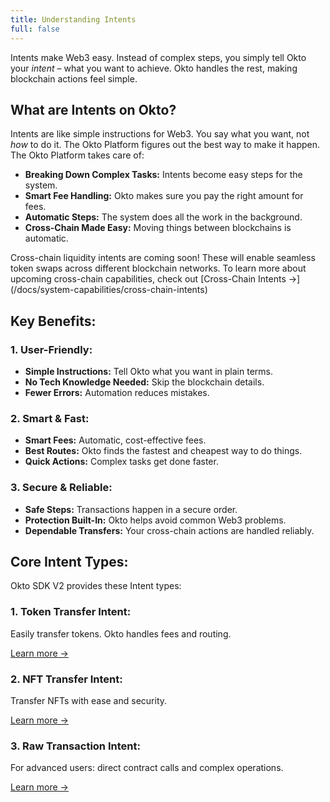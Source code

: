 ```yaml
---
title: Understanding Intents
full: false
---
```



<AIMarkdownComponent isIndex={false} />

Intents make Web3 easy.  Instead of complex steps, you simply tell Okto your *intent* – what you want to achieve.  Okto handles the rest, making blockchain actions feel simple.

## What are Intents on Okto?

Intents are like simple instructions for Web3. You say what you want, not *how* to do it. The Okto Platform figures out the best way to make it happen.  The Okto Platform takes care of:

- **Breaking Down Complex Tasks:**  Intents become easy steps for the system.
- **Smart Fee Handling:**  Okto makes sure you pay the right amount for fees.
- **Automatic Steps:**  The system does all the work in the background.
- **Cross-Chain Made Easy:**  Moving things between blockchains is automatic.

<Callout type="Note">
Cross-chain liquidity intents are coming soon! These will enable seamless token swaps across different blockchain networks. To learn more about upcoming cross-chain capabilities, check out [Cross-Chain Intents →](/docs/system-capabilities/cross-chain-intents)
</Callout>

## Key Benefits:

### 1. User-Friendly:

- **Simple Instructions:** Tell Okto what you want in plain terms.
- **No Tech Knowledge Needed:**  Skip the blockchain details.
- **Fewer Errors:**  Automation reduces mistakes.

### 2. Smart & Fast: 

- **Smart Fees:** Automatic, cost-effective fees.
- **Best Routes:** Okto finds the fastest and cheapest way to do things.
- **Quick Actions:** Complex tasks get done faster.

### 3. Secure & Reliable: 

- **Safe Steps:** Transactions happen in a secure order.
- **Protection Built-In:**  Okto helps avoid common Web3 problems.
- **Dependable Transfers:**  Your cross-chain actions are handled reliably.

## Core Intent Types:

Okto SDK V2 provides these Intent types:

### 1. Token Transfer Intent:

Easily transfer tokens. Okto handles fees and routing.

[Learn more →](/docs/react-native-sdk/tokenTransfer)

### 2. NFT Transfer Intent:

Transfer NFTs with ease and security.

[Learn more →](/docs/react-native-sdk/nftTransfer)

### 3. Raw Transaction Intent:

For advanced users: direct contract calls and complex operations.

[Learn more →](/docs/react-native-sdk/evmRawTransaction)